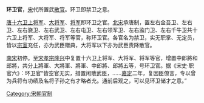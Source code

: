 {{refimprove|time=2011-10-04T13:43:45+00:00}}
'''环卫官'''，[[宋|宋]]代所置武[[散官|散官]]。环卫即禁卫之意。

[[唐|唐]][[十六卫|十六卫]][[上将军|上将军]]、[[大将军|大将军]]、[[将军_(中國古代)|将军]]即环卫之官。[[北宋|北宋]]承唐制，置左右金吾卫、左右卫、左右骁卫、左右武卫、左右屯卫、左右领军卫、左右监门卫、左右千牛卫共十六卫上将军、大将军、将军等官，称环卫官。各官名为禁卫，实无职掌、无定员，皆以[[宗室|宗室]]充任，亦为武臣赠典，大将军以下亦为武臣责降散官。

[[南宋|南宋]]初停。至[[宋孝宗|宋孝宗]][[隆兴|隆兴]]中复置十六卫上将军、大将军、将军等官，增置中郎將和郎將，共分上將軍、大將軍、將軍、中郎將、郎將五等，号环卫官。据《宋史·职官六》：环卫官“皆空官无实，措置闲散武臣，……[[嘉定|嘉定]]二年，复因臣僚言，专以曾为兵将有功绩及名将子孙之有才略者充。通前后观之，可以见环卫储才之意。”

[[Category:宋朝官制|Category:宋朝官制]]